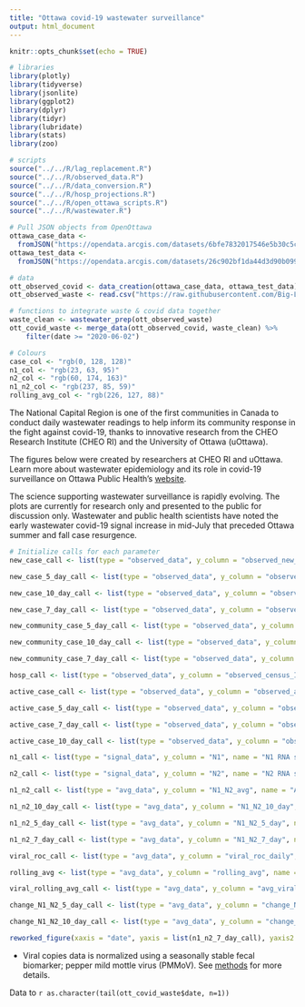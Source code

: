 ```yaml
---
title: "Ottawa covid-19 wastewater surveillance"
output: html_document
---
```


```r
knitr::opts_chunk$set(echo = TRUE)
```

```r
# libraries
library(plotly)
library(tidyverse)
library(jsonlite)
library(ggplot2)
library(dplyr)
library(tidyr)
library(lubridate)
library(stats)
library(zoo)

# scripts
source("../../R/lag_replacement.R")
source("../../R/observed_data.R")
source("../../R/data_conversion.R")
source("../../R/hosp_projections.R")
source("../../R/open_ottawa_scripts.R")
source("../../R/wastewater.R")

# Pull JSON objects from OpenOttawa
ottawa_case_data <-
  fromJSON("https://opendata.arcgis.com/datasets/6bfe7832017546e5b30c5cc6a201091b_0/FeatureServer/0/query?where=1%3D1&outFields=_Date,Cumulative_Cases_by_Episode_Date,Cumulative_Active_Cases_by_Episode_Date,Daily_Cases_by_Reported_Date,7-day_Average_of_Newly_Reported_cases_by_Reported_Date,Daily_Cases_by_Episode_Date,Daily_Cases_Linked_to_a_Community_Outbreak_by_Episode_Date,Daily_Cases_Linked_to_an_Institutional_Outbreak_by_Episode_Date,Daily_Cases_Not_Linked_to_an_Outbreak_ie_Sporadic_Cases_by_Episode_Date,Cases_Newly_Admitted_to_Hospital,Cases_Currently_in_Hospital,Cases_Currently_in_ICU,Cumulative_Deaths_by_Date_of_Death&outSR=4326&f=json")
ottawa_test_data <-
  fromJSON("https://opendata.arcgis.com/datasets/26c902bf1da44d3d90b099392b544b81_0/FeatureServer/0/query?where=1%3D1&outFields=_Date,Number_of_Tests,Daily_%_Positivity&outSR=4326&f=json")

# data
ott_observed_covid <- data_creation(ottawa_case_data, ottawa_test_data)[["data"]]
ott_observed_waste <- read.csv("https://raw.githubusercontent.com/Big-Life-Lab/covid-19-wastewater/main/data/wastewater_virus.csv")

# functions to integrate waste & covid data together
waste_clean <- wastewater_prep(ott_observed_waste)
ott_covid_waste <- merge_data(ott_observed_covid, waste_clean) %>%
    filter(date >= "2020-06-02")

# Colours
case_col <- "rgb(0, 128, 128)"
n1_col <- "rgb(23, 63, 95)"
n2_col <- "rgb(60, 174, 163)"
n1_n2_col <- "rgb(237, 85, 59)"
rolling_avg_col <- "rgb(226, 127, 88)"
```
The National Capital Region is one of the first communities in Canada to conduct daily wastewater readings to help inform its community response in the fight against covid-19, thanks to innovative research from the CHEO Research Institute (CHEO RI) and the University of Ottawa (uOttawa).

The figures below were created by researchers at CHEO RI and uOttawa. Learn more about wastewater epidemiology and its role in covid-19 surveillance on Ottawa Public Health's [website](https://www.ottawapublichealth.ca/en/reports-research-and-statistics/Wastewater_COVID-19_Surveillance.aspx). 

The science supporting wastewater surveillance is rapidly evolving. The plots are currently for research only and presented to the public for discussion only. Wastewater and public health scientists have noted the early wastewater covid-19 signal increase in mid-July that preceded Ottawa summer and fall case resurgence.

```r
# Initialize calls for each parameter
new_case_call <- list(type = "observed_data", y_column = "observed_new_cases", name = "Daily reported new cases", color = case_col)

new_case_5_day_call <- list(type = "observed_data", y_column = "observed_new_cases_5_day", name = "5 day mean in \nreported new cases", color = case_col, opacity = 0.15)

new_case_10_day_call <- list(type = "observed_data", y_column = "observed_new_cases_10_day", name = "10 day mean in \nreported new cases", color = case_col, opacity = 0.15)

new_case_7_day_call <- list(type = "observed_data", y_column = "observed_new_cases_7_day", name = "7 day mean in \nreported new cases", color = case_col, opacity = 0.15)

new_community_case_5_day_call <- list(type = "observed_data", y_column = "observed_new_community_cases_5_day", name = "5 day mean \nin reported new community cases", color = case_col, opacity = 0.15)

new_community_case_10_day_call <- list(type = "observed_data", y_column = "observed_new_community_cases_7_day", name = "10 day mean \nin reported new community cases", color = case_col, opacity = 0.15)

new_community_case_7_day_call <- list(type = "observed_data", y_column = "observed_new_community_cases_10_day", name = "7 day mean \nin reported new community cases", color = case_col, opacity = 0.15)

hosp_call <- list(type = "observed_data", y_column = "observed_census_ICU_p_acute_care", name = "Hospital census", color = case_col)

active_case_call <- list(type = "observed_data", y_column = "observed_active_cases", name = "Active cases", color = case_col)

active_case_5_day_call <- list(type = "observed_data", y_column = "observed_active_cases_5_day", name = "5 day mean \nin active cases", color = case_col, opacity = 0.15)

active_case_7_day_call <- list(type = "observed_data", y_column = "observed_active_cases_7_day", name = "7 day mean \nin active cases", color = case_col, opacity = 0.15)

active_case_10_day_call <- list(type = "observed_data", y_column = "observed_active_cases_10_day", name = "10 day mean \nin active cases", color = case_col, opacity = 0.15)

n1_call <- list(type = "signal_data", y_column = "N1", name = "N1 RNA signal", color = n1_col, yaxis = "y2") 

n2_call <- list(type = "signal_data", y_column = "N2", name = "N2 RNA signal", color = n2_col, yaxis = "y2")

n1_n2_call <- list(type = "avg_data", y_column = "N1_N2_avg", name = "Avg. viral signal", color = n1_n2_col, yaxis = "y2", opacity = 0.15)

n1_n2_10_day_call <- list(type = "avg_data", y_column = "N1_N2_10_day", name = "10-day mean viral signal", color = rolling_avg_col, yaxis = "y2")

n1_n2_5_day_call <- list(type = "avg_data", y_column = "N1_N2_5_day", name = "5-day mean viral signal", color = rolling_avg_col, yaxis = "y2")

n1_n2_7_day_call <- list(type = "avg_data", y_column = "N1_N2_7_day", name = "7-day mean viral signal", color = rolling_avg_col, yaxis = "y2")

viral_roc_call <- list(type = "avg_data", y_column = "viral_roc_daily", name = "Daily rate of change in viral signal", color = rolling_avg_col, yaxis = "y2")

rolling_avg <- list(type = "avg_data", y_column = "rolling_avg", name = "Daily rate of change in viral signal", color = rolling_avg_col, yaxis = "y2")

viral_rolling_avg_call <- list(type = "avg_data", y_column = "avg_viral_roc_5_day", name = "5-day rolling avg. daily \nchange in viral signal", color = rolling_avg_col, yaxis = "y2")

change_N1_N2_5_day_call <- list(type = "avg_data", y_column = "change_N1_N2_5_day", name = "Percent change in rolling avg \nover 5 days", color = rolling_avg_col, yaxis = "y2")

change_N1_N2_10_day_call <- list(type = "avg_data", y_column = "change_N1_N2_5_day", name = "Percent change in rolling avg \nover 10 days", color = rolling_avg_col, yaxis = "y2")
```

```r
reworked_figure(xaxis = "date", yaxis = list(n1_n2_7_day_call), yaxis2 = list(new_case_7_day_call), titles = c(y = "Normalized viral copies*", y2 = "Number of reported new cases", x = "Date", title = "Ottawa covid-19 viral signal in wastewater"), data = ott_covid_waste)
```
* Viral copies data is normalized using a seasonally stable fecal biomarker; pepper mild mottle virus (PMMoV). See [methods](#/model) for more details.

Data to `r as.character(tail(ott_covid_waste$date, n=1))`